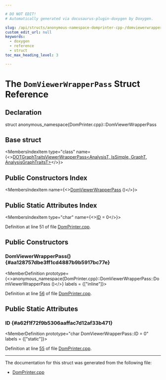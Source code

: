 ```yaml
---

# DO NOT EDIT!
# Automatically generated via docusaurus-plugin-doxygen by Doxygen.

slug: /api/structs/anonymous-namespace-domprinter-cpp-/domviewerwrapperpass
custom_edit_url: null
keywords:
  - doxygen
  - reference
  - struct
toc_max_heading_level: 3

---
```





# The `DomViewerWrapperPass` Struct Reference

<DoxygenPage pluginConfig={pluginConfig}>



## Declaration

<CodeBlock>struct anonymous_namespace{DomPrinter.cpp}::DomViewerWrapperPass</CodeBlock>

## Base struct

<MembersIndex>

<MembersIndexItem
  type="class"
  name={<><a href="/docs/api/classes/llvm/dotgraphtraitsviewerwrapperpass">DOTGraphTraitsViewerWrapperPass&lt;AnalysisT, IsSimple, GraphT, AnalysisGraphTraitsT&gt;</a></>}>
</MembersIndexItem>

</MembersIndex>

## Public Constructors Index

<MembersIndex>

<MembersIndexItem
  name={<><a href="#aa128757dbe3ff1cd4887b9b5917bc77e">DomViewerWrapperPass</a> ()</>}>
</MembersIndexItem>

</MembersIndex>

## Public Static Attributes Index

<MembersIndex>

<MembersIndexItem
  type="char"
  name={<><a href="#a62f1f72f9b5306aaffac7d12af33b471">ID</a> = 0</>}>
</MembersIndexItem>

</MembersIndex>


Definition at line 51 of file <a href="/docs/api/files/lib/lib/analysis/domprinter-cpp">DomPrinter.cpp</a>.

<SectionDefinition>

## Public Constructors

### DomViewerWrapperPass() {#aa128757dbe3ff1cd4887b9b5917bc77e}

<MemberDefinition
  prototype={<>anonymous&#95;namespace&#123;DomPrinter.cpp&#125;::DomViewerWrapperPass::DomViewerWrapperPass ()</>}
  labels = {["inline"]}>

Definition at line <a href="/docs/api/files/lib/lib/analysis/domprinter-cpp/#l00056">56</a> of file <a href="/docs/api/files/lib/lib/analysis/domprinter-cpp">DomPrinter.cpp</a>.
</MemberDefinition>

</SectionDefinition>

<SectionDefinition>

## Public Static Attributes

### ID {#a62f1f72f9b5306aaffac7d12af33b471}

<MemberDefinition
  prototype="char DomViewerWrapperPass::ID = 0"
  labels = {["static"]}>

Definition at line <a href="/docs/api/files/lib/lib/analysis/domprinter-cpp/#l00055">55</a> of file <a href="/docs/api/files/lib/lib/analysis/domprinter-cpp">DomPrinter.cpp</a>.
</MemberDefinition>

</SectionDefinition>

<hr/>

The documentation for this struct was generated from the following file:

<ul>
<li><a href="/docs/api/files/lib/lib/analysis/domprinter-cpp">DomPrinter.cpp</a></li>
</ul>

</DoxygenPage>
